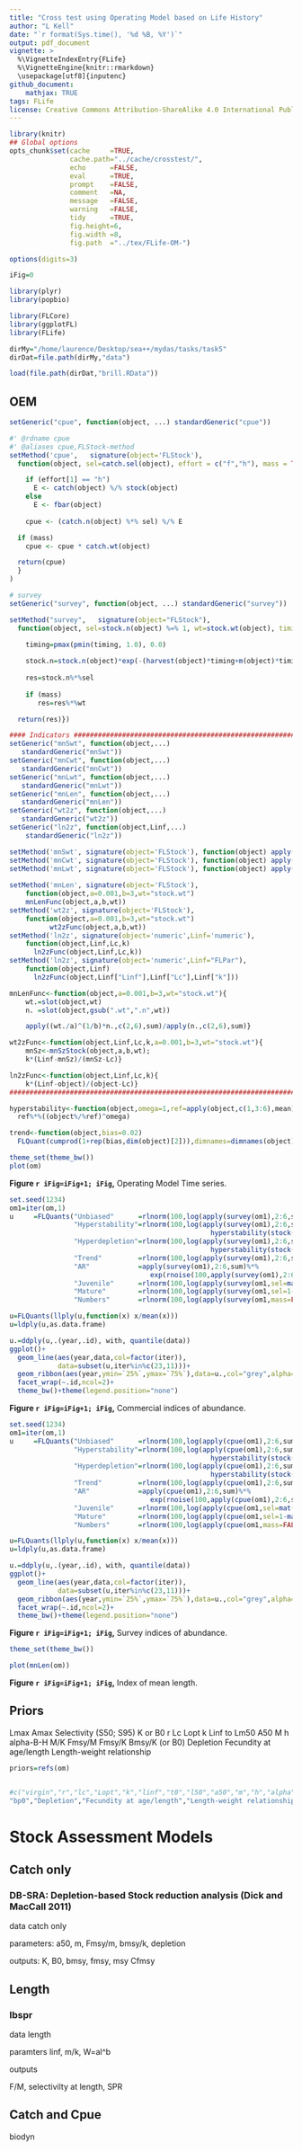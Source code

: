 ```yaml
---
title: "Cross test using Operating Model based on Life History"
author: "L Kell"
date: "`r format(Sys.time(), '%d %B, %Y')`"
output: pdf_document
vignette: >
  %\VignetteIndexEntry{FLife}
  %\VignetteEngine{knitr::rmarkdown}
  \usepackage[utf8]{inputenc}
github_document:
    mathjax: TRUE
tags: FLife
license: Creative Commons Attribution-ShareAlike 4.0 International Public License
---
```


```r
library(knitr)
## Global options
opts_chunk$set(cache     =TRUE,
               cache.path="../cache/crosstest/",
               echo      =FALSE,
               eval      =TRUE,
               prompt    =FALSE,
               comment   =NA,
               message   =FALSE,
               warning   =FALSE,
               tidy      =TRUE,
               fig.height=6,
               fig.width =8,
               fig.path  ="../tex/FLife-OM-")

options(digits=3)

iFig=0
```
```r
library(plyr)
library(popbio)

library(FLCore)
library(ggplotFL)
library(FLife)
```
```r
dirMy="/home/laurence/Desktop/sea++/mydas/tasks/task5"
dirDat=file.path(dirMy,"data")
```
```r
load(file.path(dirDat,"brill.RData"))
```

## OEM
```r
setGeneric("cpue", function(object, ...) standardGeneric("cpue"))

#' @rdname cpue
#' @aliases cpue,FLStock-method
setMethod('cpue',   signature(object='FLStock'),
  function(object, sel=catch.sel(object), effort = c("f","h"), mass = TRUE) {

    if (effort[1] == "h")
      E <- catch(object) %/% stock(object)
    else  
      E <- fbar(object)
    
    cpue <- (catch.n(object) %*% sel) %/% E

  if (mass)
    cpue <- cpue * catch.wt(object)

  return(cpue)
  }
)
```

```r
# survey
setGeneric("survey", function(object, ...) standardGeneric("survey"))

setMethod("survey",   signature(object="FLStock"),
  function(object, sel=stock.n(object) %=% 1, wt=stock.wt(object), timing=0.5, mass=FALSE) {
  
    timing=pmax(pmin(timing, 1.0), 0.0)

    stock.n=stock.n(object)*exp(-(harvest(object)*timing+m(object)*timing))
 
    res=stock.n%*%sel
  
    if (mass)
       res=res%*%wt

  return(res)})
```

```r
#### Indicators ################################################################
setGeneric("mnSwt", function(object,...)
   standardGeneric("mnSwt"))
setGeneric("mnCwt", function(object,...)
   standardGeneric("mnCwt"))
setGeneric("mnLwt", function(object,...)
   standardGeneric("mnLwt"))
setGeneric("mnLen", function(object,...)
   standardGeneric("mnLen"))
setGeneric("wt2z", function(object,...)
   standardGeneric("wt2z"))
setGeneric("ln2z", function(object,Linf,...)
    standardGeneric("ln2z"))

setMethod('mnSwt', signature(object='FLStock'), function(object) apply(stock.wt(   object)*stock.n(   object),2:6,sum)/apply(stock.n(   object),2:6,sum)) 
setMethod('mnCwt', signature(object='FLStock'), function(object) apply(catch.wt(   object)*catch.n(   object),2:6,sum)/apply(catch.n(   object),2:6,sum)) 
setMethod('mnLwt', signature(object='FLStock'), function(object) apply(landings.wt(object)*landings.n(object),2:6,sum)/apply(landings.n(object),2:6,sum)) 
  
setMethod('mnLen', signature(object='FLStock'), 
    function(object,a=0.001,b=3,wt="stock.wt") 
    mnLenFunc(object,a,b,wt))
setMethod('wt2z', signature(object='FLStock'), 
    function(object,a=0.001,b=3,wt="stock.wt") 
          wt2zFunc(object,a,b,wt))
setMethod('ln2z', signature(object='numeric',Linf='numeric'),
    function(object,Linf,Lc,k) 
	  ln2zFunc(object,Linf,Lc,k))
setMethod('ln2z', signature(object='numeric',Linf="FLPar"),
    function(object,Linf) 
	  ln2zFunc(object,Linf["Linf"],Linf["Lc"],Linf["k"]))

mnLenFunc<-function(object,a=0.001,b=3,wt="stock.wt"){
    wt.=slot(object,wt)
    n. =slot(object,gsub(".wt",".n",wt))

    apply((wt./a)^(1/b)*n.,c(2,6),sum)/apply(n.,c(2,6),sum)}

wt2zFunc<-function(object,Linf,Lc,k,a=0.001,b=3,wt="stock.wt"){
    mnSz<-mnSzStock(object,a,b,wt); 
    k*(Linf-mnSz)/(mnSz-Lc)}

ln2zFunc<-function(object,Linf,Lc,k){
    k*(Linf-object)/(object-Lc)}
################################################################################
```

```r
hyperstability<-function(object,omega=1,ref=apply(object,c(1,3:6),mean)) 
  ref%*%((object%/%ref)^omega)
```

```r
trend<-function(object,bias=0.02) 
  FLQuant(cumprod(1+rep(bias,dim(object)[2])),dimnames=dimnames(object))
```

```r
theme_set(theme_bw())
plot(om)
```

**Figure `r iFig=iFig+1; iFig`,** Operating Model Time series.

```r
set.seed(1234)
om1=iter(om,1)
u     =FLQuants("Unbiased"      =rlnorm(100,log(apply(survey(om1),2:6,sum)),.3),
                "Hyperstability"=rlnorm(100,log(apply(survey(om1),2:6,sum)%*%
                                                  hyperstability(stock(om1),0.5)),.3),
                "Hyperdepletion"=rlnorm(100,log(apply(survey(om1),2:6,sum)%*%
                                                  hyperstability(stock(om1),1.5)),0.3),
                "Trend"         =rlnorm(100,log(apply(survey(om1),2:6,sum)%*%bias(stock(om1),0.02)),.3),
                "AR"            =apply(survey(om1),2:6,sum)%*%
                                   exp(rnoise(100,apply(survey(om1),2:6,sum)*0,.3,b=.7)),
                "Juvenile"      =rlnorm(100,log(apply(survey(om1,sel=mat(om1)),2:6,sum)),.3),
                "Mature"        =rlnorm(100,log(apply(survey(om1,sel=1-mat(om1)),2:6,sum)),.3),
                "Numbers"       =rlnorm(100,log(apply(survey(om1,mass=FALSE),2:6,sum)),.3))

u=FLQuants(llply(u,function(x) x/mean(x)))
u=ldply(u,as.data.frame)

u.=ddply(u,.(year,.id), with, quantile(data))
ggplot()+
  geom_line(aes(year,data,col=factor(iter)),
            data=subset(u,iter%in%c(23,11)))+
  geom_ribbon(aes(year,ymin=`25%`,ymax=`75%`),data=u.,col="grey",alpha=.5)+
  facet_wrap(~.id,ncol=2)+
  theme_bw()+theme(legend.position="none")
```

**Figure `r iFig=iFig+1; iFig`,** Commercial indices of abundance.


```r
set.seed(1234)
om1=iter(om,1)
u     =FLQuants("Unbiased"      =rlnorm(100,log(apply(cpue(om1),2:6,sum)),.3),
                "Hyperstability"=rlnorm(100,log(apply(cpue(om1),2:6,sum)%*%
                                                  hyperstability(stock(om1),0.5)),.3),
                "Hyperdepletion"=rlnorm(100,log(apply(cpue(om1),2:6,sum)%*%
                                                  hyperstability(stock(om1),1.5)),0.3),
                "Trend"         =rlnorm(100,log(apply(cpue(om1),2:6,sum)%*%bias(stock(om1),0.02)),.3),
                "AR"            =apply(cpue(om1),2:6,sum)%*%
                                   exp(rnoise(100,apply(cpue(om1),2:6,sum)*0,.3,b=.7)),
                "Juvenile"      =rlnorm(100,log(apply(cpue(om1,sel=mat(om1)),2:6,sum)),.3),
                "Mature"        =rlnorm(100,log(apply(cpue(om1,sel=1-mat(om1)),2:6,sum)),.3),
                "Numbers"       =rlnorm(100,log(apply(cpue(om1,mass=FALSE),2:6,sum)),.3))

u=FLQuants(llply(u,function(x) x/mean(x)))
u=ldply(u,as.data.frame)

u.=ddply(u,.(year,.id), with, quantile(data))
ggplot()+
  geom_line(aes(year,data,col=factor(iter)),
            data=subset(u,iter%in%c(23,11)))+
  geom_ribbon(aes(year,ymin=`25%`,ymax=`75%`),data=u.,col="grey",alpha=.5)+
  facet_wrap(~.id,ncol=2)+
  theme_bw()+theme(legend.position="none")
```

**Figure `r iFig=iFig+1; iFig`,** Survey indices of abundance.

```r
theme_set(theme_bw())

plot(mnLen(om))
```

**Figure `r iFig=iFig+1; iFig`,** Index of mean length.

## Priors


Lmax	Amax	Selectivity (S50; S95)	K or B0	r	Lc	Lopt	k	Linf	to	Lm50	A50	M	h	alpha-B-H	M/K	Fmsy/M	Fmsy/K	Bmsy/K (or B0)	Depletion	Fecundity at age/length	Length-weight relationship

```r
priors=refs(om)


#c("virgin","r","lc","Lopt","k","linf","t0","l50","a50","m","h","alpha","m/k","fmsy/m","fmsy/k","bmsy/K",
"bp0","Depletion","Fecundity at age/length","Length-weight relationship")
```


# Stock Assessment Models

## Catch only


### DB-SRA: Depletion-based Stock reduction analysis (Dick and MacCall 2011)

data catch only

parameters: a50, m, Fmsy/m, bmsy/k, depletion

outputs: K, B0, bmsy, fmsy, msy Cfmsy

## Length

### lbspr

data length

paramters linf, m/k, W=al^b

outputs

F/M, selectivilty at length, SPR

## Catch and Cpue

biodyn


